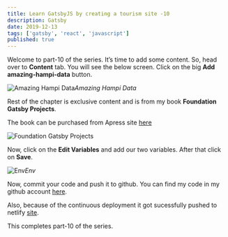 ```yaml
---
title: Learn GatsbyJS by creating a tourism site -10
description: Gatsby
date: 2019-12-13
tags: ['gatsby', 'react', 'javascript']
published: true
---
```


Welcome to part-10 of the series. It’s time to add some content. So, head over to **Content** tab. You will see the below screen. Click on the big **Add amazing-hampi-data** button.

![Amazing Hampi Data](https://ik.imagekit.io/thewebdev/GatsbyTourism/10/1__b4tlfsA7.png)*Amazing Hampi Data*

Rest of the chapter is exclusive content and is from my book **Foundation Gatsby Projects**.

The book can be purchased from Apress site <a href="https://www.apress.com/in/book/9781484265574" target="_blank" rel="noopener noreferrer">here</a>

![Foundation Gatsby Projects](https://res.cloudinary.com/dxkxvfo2o/image/upload/v1609570264/Foundation_Gatsby_zilffx.jpg)

Now, click on the **Edit Variables** and add our two variables. After that click on **Save**.

![Env](https://ik.imagekit.io/thewebdev/GatsbyTourism/10/25_py0yoLeOs.png)*Env*

Now, commit your code and push it to github. You can find my code in my github account [here](https://github.com/nabendu82/gatsbyTourism).

Also, because of the continuous deployment it got sucessfully pushed to netlify [site](https://amazinghampi.netlify.com/).

This completes part-10 of the series.

